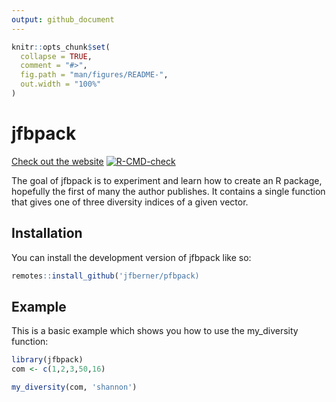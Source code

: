 ```yaml
---
output: github_document
---
```


<!-- README.md is generated from README.Rmd. Please edit that file -->

```r
knitr::opts_chunk$set(
  collapse = TRUE,
  comment = "#>",
  fig.path = "man/figures/README-",
  out.width = "100%"
)
```


# jfbpack
[Check out the website](https://jfberner.github.io/jfbpack) 
<!-- badges: start -->
[![R-CMD-check](https://github.com/jfberner/jfbpack/actions/workflows/R-CMD-check.yaml/badge.svg)](https://github.com/jfberner/jfbpack/actions/workflows/R-CMD-check.yaml)
<!-- badges: end -->


The goal of jfbpack is to experiment and learn how to create an R package, hopefully the first of many the author publishes. It contains a single function that gives one of three diversity indices of a given vector.

## Installation

You can install the development version of jfbpack like so:


``` r
remotes::install_github('jfberner/pfbpack)
```

## Example

This is a basic example which shows you how to use the my_diversity function:

```r
library(jfbpack)
com <- c(1,2,3,50,16)

my_diversity(com, 'shannon')
```

